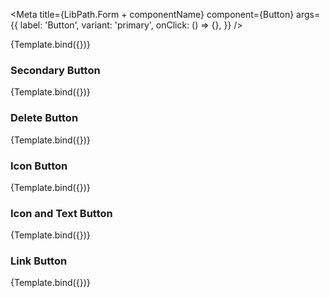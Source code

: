 


<Meta
    title={LibPath.Form + componentName}
    component={Button}
    args={{
        label: 'Button',
        variant: 'primary',
        onClick: () => {},
    }}
/>

<DocsPageHeader
    title={componentName}
    description="This component is used to create a button which the user can click in order to initiate an action."
    addImportantNote={false}
    variant="stable"
/>

<Canvas withToolbar>
    <Story name="Base">{Template.bind({})}</Story>
</Canvas>

<DocsPageBody addStories={true} />

### Secondary Button

<Canvas withToolbar>
    <Story
        name="Secondary Button"
        args={{
            variant: 'secondary',
        }}
    >
        {Template.bind({})}
    </Story>
</Canvas>

### Delete Button

<Canvas withToolbar>
    <Story
        name="Delete Button"
        args={{
            variant: 'delete',
        }}
    >
        {Template.bind({})}
    </Story>
</Canvas>

### Icon Button

<Canvas withToolbar>
    <Story
        name="Icon Button"
        args={{
            variant: 'iconButton',
        }}
    >
        {Template.bind({})}
    </Story>
</Canvas>

### Icon and Text Button

<Canvas withToolbar>
    <Story
        name="Icon and Text Button"
        args={{
            variant: 'iconAndTextButton',
        }}
    >
        {Template.bind({})}
    </Story>
</Canvas>

### Link Button

<Canvas withToolbar>
    <Story
        name="Link Button"
        args={{
            variant: 'link',
        }}
    >
        {Template.bind({})}
    </Story>
</Canvas>

